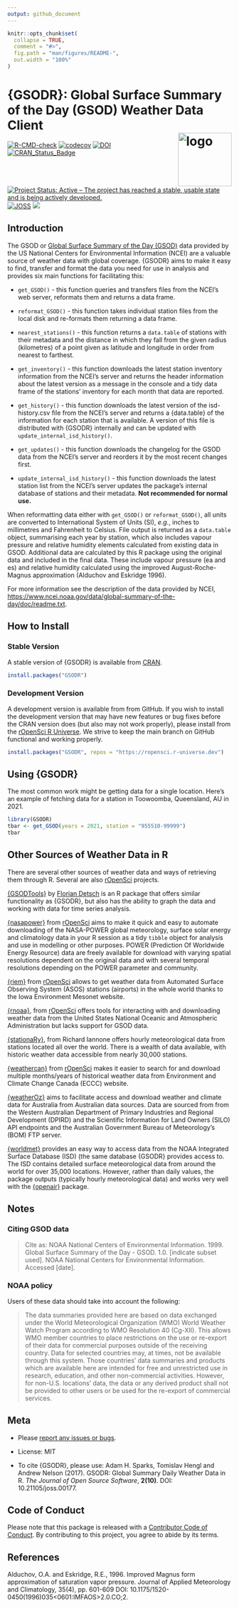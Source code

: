 ```yaml
---
output: github_document
---
```


<!-- README.md is generated from README.Rmd. Please edit that file -->

```r
knitr::opts_chunk$set(
  collapse = TRUE,
  comment = "#>",
  fig.path = "man/figures/README-",
  out.width = "100%"
)
```

# {GSODR}: Global Surface Summary of the Day (GSOD) Weather Data Client<br /> <img src="man/figures/logo.png" style="float:right;" alt="logo" width="120" />

<!-- badges: start -->
[![R-CMD-check](https://github.com/ropensci/GSODR/actions/workflows/R-CMD-check.yaml/badge.svg)](https://github.com/ropensci/GSODR/actions/workflows/R-CMD-check.yaml)
[![codecov](https://codecov.io/gh/ropensci/GSODR/graph/badge.svg?token=7KOFeomenq)](https://app.codecov.io/gh/ropensci/GSODR)
[![DOI](https://zenodo.org/badge/DOI/10.5281/zenodo.439850.svg)](https://doi.org/10.5281/zenodo.439850) 
[![CRAN_Status_Badge](https://www.r-pkg.org/badges/version/GSODR)](https://cran.r-project.org/package=GSODR)
[![Project Status: Active – The project has reached a stable, usable state and is being actively developed.](https://www.repostatus.org/badges/latest/active.svg)](https://www.repostatus.org/#active) 
[![JOSS](http://joss.theoj.org/papers/10.21105/joss.00177/status.svg)](https://joss.theoj.org/papers/10.21105/joss.00177) 
[![](https://badges.ropensci.org/79_status.svg)](https://github.com/ropensci/software-review/issues/79)
<!-- badges: end -->

## Introduction

The GSOD or [Global Surface Summary of the Day (GSOD)](https://www.ncei.noaa.gov/access/metadata/landing-page/bin/iso?id=gov.noaa.ncdc:C00516) data provided by the US National Centers for Environmental Information (NCEI) are a valuable source of weather data with global coverage.
{GSODR} aims to make it easy to find, transfer and format the data you need for use in analysis and provides six main functions for facilitating this:

- `get_GSOD()` - this function queries and transfers files from the NCEI's web server, reformats them and returns a data frame.

- `reformat_GSOD()` - this function takes individual station files from the local disk and re-formats them returning a data frame.

- `nearest_stations()` - this function returns a `data.table` of stations with their metadata and the distance in which they fall from the given radius (kilometres) of a point given as latitude and longitude in order from nearest to farthest.

- `get_inventory()` - this function downloads the latest station inventory information from the NCEI's server and returns the header information about the latest version as a message in the console and a tidy data frame of the stations' inventory for each month that data are reported.

- `get_history()` - this function downloads the latest version of the isd-history.csv file from the NCEI's server and returns a {data.table} of the information for each station that is available. A version of this file is distributed with {GSODR} internally and can be updated with `update_internal_isd_history()`.

- `get_updates()` - this function downloads the changelog for the GSOD data from the NCEI's server and reorders it by the most recent changes first.

- `update_internal_isd_history()` - this function downloads the latest station list from the NCEI's server updates the package's internal database of stations and their metadata. **Not recommended for normal use.**

When reformatting data either with `get_GSOD()` or `reformat_GSOD()`, all units are converted to International System of Units (SI), _e.g._, inches to millimetres and Fahrenheit to Celsius.
File output is returned as a `data.table` object, summarising each year by station, which also includes vapour pressure and relative humidity elements calculated from existing data in GSOD.
Additional data are calculated by this R package using the original data and included in the final data.
These include vapour pressure (ea and es) and relative humidity calculated using the improved August-Roche-Magnus approximation (Alduchov and Eskridge 1996).

For more information see the description of the data provided by NCEI, <https://www.ncei.noaa.gov/data/global-summary-of-the-day/doc/readme.txt>.

## How to Install

### Stable Version

A stable version of {GSODR} is available from [CRAN](https://cran.r-project.org/package=GSODR).

```r
install.packages("GSODR")
```

### Development Version

A development version is available from from GitHub.
If you wish to install the development version that may have new features or bug fixes before the CRAN version does (but also may not work properly), please install from the [rOpenSci R Universe](https://ropensci.org/r-universe/).
We strive to keep the main branch on GitHub functional and working properly.

```r
install.packages("GSODR", repos = "https://ropensci.r-universe.dev")
```

## Using {GSODR}

The most common work might be getting data for a single location.
Here's an example of fetching data for a station in Toowoomba, Queensland, AU in 2021.

```r
library(GSODR)
tbar <- get_GSOD(years = 2021, station = "955510-99999")
tbar
```

## Other Sources of Weather Data in R

There are several other sources of weather data and ways of retrieving them through R.
Several are also [rOpenSci](https://ropensci.org) projects.

[{GSODTools}](https://github.com/environmentalinformatics-marburg/GSODTools) by [Florian Detsch](https://github.com/fdetsch) is an R package that offers similar functionality as {GSODR}, but also has the ability to graph the data and working with data for time series analysis.

[{nasapower}](https://CRAN.R-project.org/package=nasapower) from [rOpenSci](https://docs.ropensci.org/nasapower/) aims to make it quick and easy to automate downloading of the NASA-POWER global meteorology, surface solar energy and climatology data in your R session as a tidy `tibble` object for analysis and use in modelling or other purposes.
POWER (Prediction Of Worldwide Energy Resource) data are freely available for download with varying spatial resolutions dependent on the original data and with several temporal resolutions depending on the POWER parameter and community.

[{riem}](https://CRAN.R-project.org/package=riem) from [rOpenSci](https://docs.ropensci.org/riem/) allows to get weather data from Automated Surface Observing System (ASOS) stations (airports) in the whole world thanks to the Iowa Environment Mesonet website.

[{rnoaa}](https://CRAN.R-project.org/package=rnoaa), from [rOpenSci](https://docs.ropensci.org/rnoaa/) offers tools for interacting with and downloading weather data from the United States National Oceanic and Atmospheric Administration but lacks support for GSOD data.

[{stationaRy}](https://cran.r-project.org/package=stationaRy), from Richard Iannone offers hourly meteorological data from stations located all over the world.
There is a wealth of data available, with historic weather data accessible from nearly 30,000 stations.

[{weathercan}](https://CRAN.R-project.org/package=weathercan) from [rOpenSci](https://github.com/ropensci/weathercan) makes it easier to search for and download multiple months/years of historical weather data from Environment and Climate Change Canada (ECCC) website.

[{weatherOz}](https://CRAN.R-project.org/package=weatherOz) aims to facilitate access and download weather and climate data for Australia from Australian data sources.
Data are sourced from from the Western Australian Department of Primary Industries and Regional Development (DPIRD) and the Scientific Information for Land Owners (SILO) API endpoints and the Australian Government Bureau of Meteorology’s (BOM) FTP server.

[{worldmet}](https://CRAN.R-project.org/package=worldmet) provides an easy way to access data from the NOAA Integrated Surface Database (ISD) (the same database {GSODR} provides access to.
The ISD contains detailed surface meteorological data from around the world for over 35,000 locations.
However, rather than daily values, the package outputs (typically hourly meteorological data) and works very well with the [{openair}](https://CRAN.R-project.org/package=openair) package.

## Notes

### Citing GSOD data

> Cite as: NOAA National Centers of Environmental Information. 1999. Global Surface Summary of the Day - GSOD. 1.0. [indicate subset used]. NOAA National Centers for Environmental Information. Accessed [date].

### NOAA policy

Users of these data should take into account the following:

> The data summaries provided here are based on data exchanged under the World Meteorological Organization (WMO) World Weather Watch Program according to WMO Resolution 40 (Cg-XII). This allows WMO member countries to place restrictions on the use or re-export of their data for commercial purposes outside of the receiving country.
Data for selected countries may, at times, not be available through this system.
Those countries' data summaries and products which are available here are intended for free and unrestricted use in research, education, and other non-commercial activities.
However, for non-U.S. locations' data, the data or any derived product shall not be provided to other users or be used for the re-export of commercial services.

## Meta

- Please [report any issues or bugs](https://github.com/ropensci/GSODR/issues).

- License: MIT

- To cite {GSODR}, please use: Adam H. Sparks, Tomislav Hengl and Andrew Nelson (2017). GSODR: Global Summary Daily Weather Data in R. _The Journal of Open Source Software_, **2(10)**. DOI: 10.21105/joss.00177.

## Code of Conduct
  
Please note that this package is released with a [Contributor Code of Conduct](https://ropensci.org/code-of-conduct/). 
By contributing to this project, you agree to abide by its terms.

## References

Alduchov, O.A. and Eskridge, R.E., 1996. Improved Magnus form approximation of saturation vapor pressure. Journal of Applied Meteorology and Climatology, 35(4), pp. 601-609 DOI: 10.1175/1520-0450(1996)035<0601:IMFAOS>2.0.CO;2.
